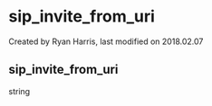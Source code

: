 
# sip_invite_from_uri 

 Created by  Ryan Harris, last modified on 2018.02.07

## sip_invite_from_uri

string


